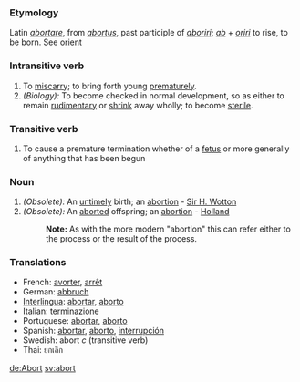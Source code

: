 ===Etymology===
Latin ''[[abortare]]'', from ''[[abortus]]'', past participle of ''[[aboriri]]''; ''[[ab]]'' + ''[[oriri]]'' to rise, to be born. See [[orient]]

===Intransitive verb===
#To [[miscarry]]; to bring forth young [[prematurely]].
#''(Biology):'' To become checked in normal development, so as either to remain [[rudimentary]] or [[shrink]] away wholly; to become [[sterile]].

===Transitive verb===
#To cause a premature termination whether of a [[fetus]] or more generally of anything that has been begun

===Noun===
#''(Obsolete):'' An [[untimely]] birth; an [[abortion]] - [[Sir H. Wotton]]
#''(Obsolete):'' An [[aborted]] offspring; an [[abortion]] -  [[Holland]]
#:'''Note:''' As with the more modern "abortion" this can refer either to the process or the result of the process.

===Translations===
*French: [[avorter]], [[arrêt]]
*German: [[abbruch]]
*[[Interlingua]]: [[abortar]], [[aborto]]
*Italian: [[terminazione]]
*Portuguese: [[abortar]], [[aborto]]
*Spanish: [[abortar]], [[aborto]], [[interrupción]]
*Swedish: abort ''c'' (transitive verb)
*Thai: ยกเลิก

[[de:Abort]]
[[sv:abort]]